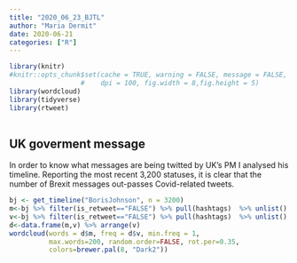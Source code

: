 ```yaml
---
title: "2020_06_23_BJTL"
author: "Maria Dermit"
date: 2020-06-21
categories: ["R"]
---
```


```r
library(knitr)
#knitr::opts_chunk$set(cache = TRUE, warning = FALSE, message = FALSE, echo=TRUE, 
                  #    dpi = 100, fig.width = 8,fig.height = 5)
library(wordcloud)
library(tidyverse)
library(rtweet)
  
```
## UK goverment message

In order to know what messages are being twitted by UK's PM I analysed his timeline. Reporting the most recent 3,200 statuses, it is clear that the number of Brexit messages out-passes Covid-related tweets.

```r
bj <- get_timeline("BorisJohnson", n = 3200)
m<-bj %>% filter(is_retweet=="FALSE") %>% pull(hashtags)  %>% unlist() %>% table() %>% names()
v<-bj %>% filter(is_retweet=="FALSE") %>% pull(hashtags)  %>% unlist() %>% table() %>% as.numeric()
d<-data.frame(m,v) %>% arrange(v)
wordcloud(words = d$m, freq = d$v, min.freq = 1,
          max.words=200, random.order=FALSE, rot.per=0.35, 
          colors=brewer.pal(8, "Dark2"))

```

